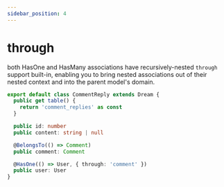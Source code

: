 ```yaml
---
sidebar_position: 4
---
```


# through

both HasOne and HasMany associations have recursively-nested `through` support built-in, enabling you to bring nested associations out of their nested context and into the parent model's domain.

```ts
export default class CommentReply extends Dream {
  public get table() {
    return 'comment_replies' as const
  }

  public id: number
  public content: string | null

  @BelongsTo(() => Comment)
  public comment: Comment

  @HasOne(() => User, { through: 'comment' })
  public user: User
}
```
